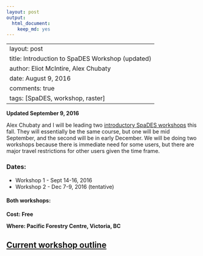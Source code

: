 ```yaml
---
layout: post
output:
  html_document:
    keep_md: yes
---
```

---
layout: post
title: Introduction to SpaDES Workshop (updated)
author: Eliot McIntire, Alex Chubaty
date: August 9, 2016
comments: true
tags: [SpaDES, workshop, raster]
---

**Updated September 9, 2016**

Alex Chubaty and I will be leading two [introductory SpaDES workshops](http://rpubs.com/PredictiveEcology/SpaDES-Intro-Outline) this fall.
They will essentially be the same course, but one will be mid September, and the second will be in early December. 
We will be doing two workshops because there is immediate need for some users, but there are major travel restrictions for other users given the time frame.

### Dates: 

- Workshop 1 - Sept 14-16, 2016
- Workshop 2 - Dec 7-9, 2016 (tentative)

#### Both workshops:

**Cost: Free**

**Where: Pacific Forestry Centre, Victoria, BC**

## [Current workshop outline](http://rpubs.com/PredictiveEcology/SpaDES-Intro-Outline)

